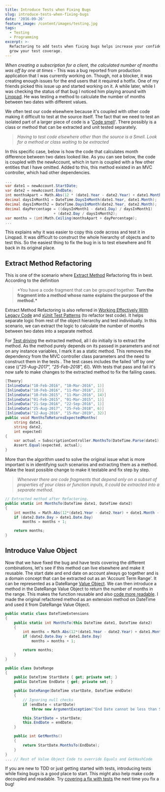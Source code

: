```yaml
---
title: Introduce Tests when Fixing Bugs
slug: introduce-tests-when-fixing-bugs
date: '2016-09-26'
feature_image: /content/images/testing.jpg
tags:
  - Testing
  - Programming
excerpt: >-
  Refactoring to add tests when fixing bugs helps increase your confidence and
  grow your test coverage.
---
```

_When creating a subscription for a client, the calculated number of months was off by one at times_ - This was a bug reported from production application that I was currently working on. Though, not a blocker, it was creating enough issues for the end users that it required a hotfix. One of my friends picked this issue up and started working on it. A while later, while I was checking the status of that bug I noticed him playing around with [Linqpad](https://www.linqpad.net/). He was testing a method to calculate the number of months between two dates with different values.

<ImageCard src="/content/images/testing.jpg" alt="Testing" />

We often test our code elsewhere because it's coupled with other code making it difficult to test at the source itself. The fact that we need to test an isolated part of a larger piece of code is a '[Code smell](https://en.wikipedia.org/wiki/Code_smell)'. There possibly is a class or method that can be extracted and unit tested separately.

> _Having to test code elsewhere other than the source is a Smell. Look for a method or class waiting to be extracted_

In this specific case, below is how the code that calculates month difference between two dates looked like. As you can see below, the code is coupled with the newAccount, which in turn is coupled with a few other entities that I have omitted. Added to this, this method existed in an MVC controller, which had other dependencies.

```csharp
...
var date1 = newAccount.StartDate;
var date2 = newAccount.EndDate;
int monthsApart = Math.Abs(12 * (date1.Year - date2.Year) + date1.Month - date2.Month) - 1;
decimal daysInMonth1 = DateTime.DaysInMonth(date1.Year, date1.Month);
decimal daysInMonth2 = DateTime.DaysInMonth(date2.Year, date2.Month);
decimal dayPercentage = ((daysInMonth1 - date1.Day) / daysInMonth1)
                      + (date2.Day / daysInMonth2);
var months = (int)Math.Ceiling(monthsApart + dayPercentage);
...

```

This explains why it was easier to copy this code across and test it in Linqpad. It was difficult to construct the whole hierarchy of objects and to test this. So the easiest thing to fix the bug in is to test elsewhere and fit back in its original place.

## Extract Method Refactoring

This is one of the scenario where [Extract Method](http://refactoring.com/catalog/extractMethod.html) Refactoring fits in best. According to the definition

> \*You have a code fragment that can be grouped together. **Turn the fragment into a method whose name explains the purpose of the method.\***

Extract Method Refactoring is also referred in [Working Effectively With Legacy Code](http://www.amazon.com/gp/product/0131177052/ref=as_li_tl?ie=UTF8&camp=1789&creative=390957&creativeASIN=0131177052&linkCode=as2&tag=rahulpnath-20&linkId=TTKEEYQLEMTOXPPQ) and [xUnit Test Patterns](http://www.amazon.com/gp/product/0131495054/ref=as_li_tl?ie=UTF8&camp=1789&creative=390957&creativeASIN=0131495054&linkCode=as2&tag=rahulpnath-20&linkId=XR55UAOEPPMVMFK3) (to refactor test code). It helps separate logic from rest of the object hierarchy and test individually. In this scenario, we can extract the logic to calculate the number of months between two dates into a separate method.

For [Test driving](http://butunclebob.com/ArticleS.UncleBob.TheThreeRulesOfTdd) the extracted method, all I do initially is to extract the method. As the method purely depends on its passed in parameters and not on any instance variables, I mark it as a static method. This removes the dependency from the MVC controller class parameters and the need to construct them in the tests . The test cases includes the failed 'off by one' case (_("25-Aug-2017", "25-Feb-2018", 6)_). With tests that pass and fail it's now safe to make changes to the extracted method to fix the failing cases.

```csharp
[Theory]
[InlineData("10-Feb-2016", "10-Mar-2016", 1)]
[InlineData("10-Feb-2016", "11-Mar-2016", 2)]
[InlineData("10-Feb-2015", "11-Mar-2016", 14)]
[InlineData("01-Feb-2015", "01-Mar-2015", 1)]
[InlineData("21-Sep-2016", "22-Sep-2016", 1)]
[InlineData("25-Aug-2017", "25-Feb-2018", 6)]
[InlineData("12-Aug-2016", "15-Mar-2019", 32)]
public void MonthsToReturnsExpectedMonths(
    string date1,
    string date2,
    int expected)
{
    var actual = SubscriptionController.MonthsTo(DateTime.Parse(date1), DateTime.Parse(date2));
    Assert.Equal(expected, actual);
}

```

More than the algorithm used to solve the original issue what is more important is in identifying such scenarios and extracting them as a method. Make the least possible change to make it testable and fix step by step.

> _Whenever there are code fragments that depend only on a subset of properties of your class or function inputs, it could be extracted into a separate method._

```csharp
// Extracted method after Refactoring.
public static int MonthsTo(DateTime date1, DateTime date2)
{
    int months = Math.Abs(12*(date1.Year - date2.Year) + date1.Month - date2.Month);
    if (date2.Date.Day > date1.Date.Day)
        months = months + 1;

    return months;
}

```

## Introduce Value Object

Now that we have fixed the bug and have tests covering the different combinations, let's see if this method can live elsewhere and make it reusable. The start date and end date on account always go together and is a domain concept that can be extracted out as an 'Account Term Range'. It can be represented as a DateRange [Value Object](/blog/thinking-beyond-primitive-values-value-objects/). We can then introduce a method in the DateRange Value Object to return the number of months in the range. This makes the function reusable and also [code more readable](/blog/refactoring-to-improve-readability-separating-business-language-and-programming-language-semantics/). I made the original refactored method as an extension method on DateTime and used it from DateRange Value Object.

```csharp
public static class DateTimeExtensions
{
    public static int MonthsTo(this DateTime date1, DateTime date2)
    {
        int months = Math.Abs(12*(date1.Year - date2.Year) + date1.Month - date2.Month);
        if (date2.Date.Day > date1.Date.Day)
            months = months + 1;

        return months;
    }
}

public class DateRange
{
    public DateTime StartDate { get; private set; }
    public DateTime EndDate { get; private set; }

    public DateRange(DateTime startDate, DateTime endDate)
    {
        // Ignoring null checks
        if (endDate < startDate)
            throw new ArgumentException("End Date cannot be less than Start Date");

        this.StartDate = startDate;
        this.EndDate = endDate;
    }

    public int GetMonths()
    {
        return StartDate.MonthsTo(EndDate);
    }
}
... // Rest of Value Object Code to override Equals and GetHashCode

```

If you are new to TDD or just getting started with tests, introducing tests while fixing bugs is a good place to start. This might also help make code decoupled and readable. Try [covering a fix with tests](/blog/is-code-coverage-a-lie/) the next time you fix a bug!
